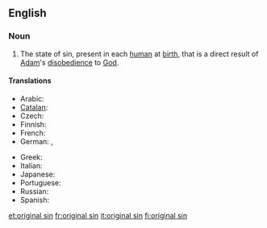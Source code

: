 {{wikipedia}}
==English==

===Noun===
{{en-noun|sg=[[original]] [[sin]]|-}}

# {{Christianity}} The state of sin, present in each [[human]] at [[birth]], that is a direct result of [[Adam]]'s [[disobedience]] to [[God]].

====Translations====
{{trans-top|state of sin that is a direct result of Adam's disobedience to God}}
* Arabic: {{t|ar|الخطيئة الأصلية|sc=Arab}}
* [[Catalan]]: {{t|ca|pecat original|m}}
* Czech: {{t-|cs|prvotní hřích|m}}
* Finnish: {{t-|fi|perisynti}}
* French: {{t|fr|péché originel|m}}
* German: {{t-|de|Ursünde|f}}, {{t|de|Erbsünde|f}}
{{trans-mid}}
* Greek: {{t|el|προπατορικό αμάρτημα|n|tr=propatorikó amártima|sc=Grek}}
* Italian: {{t+|it|peccato originale|m}}
* Japanese: {{t|ja|原罪|tr=genzai|sc=Jpan}}
* Portuguese: {{t|pt|pecado original|m}}
* Russian: {{t|ru|первородный грех|m|sc=Cyrl|tr=pervoródnyj grex|alt=перворо́дный грех}}
* Spanish: {{t|es|pecado original|m}}
{{trans-bottom}}

[[et:original sin]]
[[fr:original sin]]
[[it:original sin]]
[[fi:original sin]]
